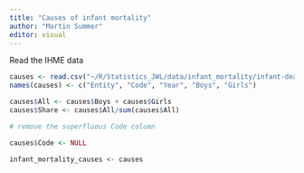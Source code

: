 ```yaml
---
title: "Causes of infant mortality"
author: "Martin Summer"
editor: visual
---
```


Read the IHME data

```r
causes <- read.csv("~/R/Statistics_JWL/data/infant_mortality/infant-death-rates-by-cause-by-sex.csv", stringsAsFactors = FALSE)
names(causes) <- c("Entity", "Code", "Year", "Boys", "Girls")

causes$All <- causes$Boys + causes$Girls
causes$Share <- causes$All/sum(causes$All)

# remove the superfluous Code column

causes$Code <- NULL

infant_mortality_causes <- causes
```

